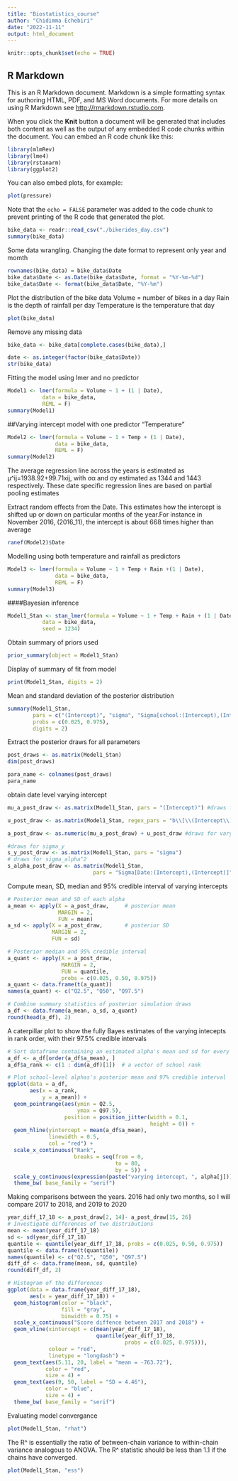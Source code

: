 ```yaml
---
title: "Biostatistics_course"
author: "Chidimma Echebiri"
date: "2022-11-11"
output: html_document
---
```


```r
knitr::opts_chunk$set(echo = TRUE)
```

## R Markdown

This is an R Markdown document. Markdown is a simple formatting syntax for authoring HTML, PDF, and MS Word documents. For more details on using R Markdown see <http://rmarkdown.rstudio.com>.

When you click the **Knit** button a document will be generated that includes both content as well as the output of any embedded R code chunks within the document. You can embed an R code chunk like this:

```r
library(mlmRev)
library(lme4)
library(rstanarm)
library(ggplot2)

```


You can also embed plots, for example:

```r
plot(pressure)
```

Note that the `echo = FALSE` parameter was added to the code chunk to prevent printing of the R code that generated the plot.

````r
bike_data <- readr::read_csv("./bikerides_day.csv")
summary(bike_data)
````
Some data wrangling. Changing the date format to represent only year and momth
```r
rownames(bike_data) = bike_data$Date
bike_data$Date <- as.Date(bike_data$Date, format = "%Y-%m-%d")
bike_data$Date <- format(bike_data$Date, "%Y-%m")

```

Plot the distribution of the bike data
Volume = number of bikes in a day
Rain is the depth of rainfall per day
Temperature is the temperature that day
```r
plot(bike_data)
```

Remove any missing data
```r
bike_data <- bike_data[complete.cases(bike_data),]

```
````r
date <- as.integer(factor(bike_data$Date))
str(bike_data)
````

Fitting the model using lmer and no predictor
````r
Model1 <- lmer(formula = Volume ~ 1 + (1 | Date), 
           data = bike_data, 
           REML = F)
summary(Model1)
````
##Varying intercept model with one predictor "Temperature"
````r
Model2 <- lmer(formula = Volume ~ 1 + Temp + (1 | Date),
               data = bike_data,
               REML = F)
summary(Model2)
````
The average regression line across the years is estimated as   μ^ij=1938.92+99.71xij, with σα and σy estimated as 1344 and 1443 respectively. 
These date specific regression lines are based on partial pooling estimates

Extract random effects from the Date. This estimates how the intercept is shifted up or down on particular months of the year.For instance in November 2016, (2016_11), the intercept is about 668 times higher than average
````r
ranef(Model2)$Date
````

Modelling using both temperature and rainfall as predictors
````r
Model3 <- lmer(formula = Volume ~ 1 + Temp + Rain +(1 | Date),
               data = bike_data,
               REML = F)
summary(Model3)
````
####Bayesian inference
````r
Model1_Stan <- stan_lmer(formula = Volume ~ 1 + Temp + Rain + (1 | Date), 
           data = bike_data, 
           seed = 1234)
````
Obtain summary of priors used
````r
prior_summary(object = Model1_Stan)
````
Display of summary of fit from model
````r
print(Model1_Stan, digits = 2)
````
Mean and standard deviation of the posterior distribution

````r
summary(Model1_Stan, 
        pars = c("(Intercept)", "sigma", "Sigma[school:(Intercept),(Intercept)]"),
        probs = c(0.025, 0.975),
        digits = 2)
````
Extract the posterior draws for all parameters
````r
post_draws <- as.matrix(Model1_Stan)
dim(post_draws)
````
````r
para_name <- colnames(post_draws)
para_name
````
obtain date level varying intercept 
````r
mu_a_post_draw <- as.matrix(Model1_Stan, pars = "(Intercept)") #draws for overall mean

u_post_draw <- as.matrix(Model1_Stan, regex_pars = "b\\[\\(Intercept\\) Date\\:") # draws for all dates, date level error

a_post_draw <- as.numeric(mu_a_post_draw) + u_post_draw #draws for varying intercepts in the dates

#draws for sigma_y
s_y_post_draw <- as.matrix(Model1_Stan, pars = "sigma")
# draws for sigma_alpha^2
s_alpha_post_draw <- as.matrix(Model1_Stan, 
                           pars = "Sigma[Date:(Intercept),(Intercept)]")
````

Compute mean, SD, median and 95% credible interval of varying intercepts

````r
# Posterior mean and SD of each alpha
a_mean <- apply(X = a_post_draw,     # posterior mean
                MARGIN = 2,
                FUN = mean)
a_sd <- apply(X = a_post_draw,       # posterior SD
              MARGIN = 2,
              FUN = sd)

# Posterior median and 95% credible interval
a_quant <- apply(X = a_post_draw, 
                 MARGIN = 2, 
                 FUN = quantile, 
                 probs = c(0.025, 0.50, 0.975))
a_quant <- data.frame(t(a_quant))
names(a_quant) <- c("Q2.5", "Q50", "Q97.5")

# Combine summary statistics of posterior simulation draws
a_df <- data.frame(a_mean, a_sd, a_quant)
round(head(a_df), 2)
````

A caterpillar plot to show the fully Bayes estimates of the varying intecepts in rank order, with their 97.5% credible intervals
````r
# Sort dataframe containing an estimated alpha's mean and sd for every date
a_df <- a_df[order(a_df$a_mean), ]
a_df$a_rank <- c(1 : dim(a_df)[1])  # a vector of school rank 

# Plot school-level alphas's posterior mean and 97% credible interval
ggplot(data = a_df, 
       aes(x = a_rank, 
           y = a_mean)) +
  geom_pointrange(aes(ymin = Q2.5, 
                      ymax = Q97.5),
                  position = position_jitter(width = 0.1, 
                                             height = 0)) + 
  geom_hline(yintercept = mean(a_df$a_mean), 
             linewidth = 0.5, 
             col = "red") + 
  scale_x_continuous("Rank", 
                     breaks = seq(from = 0, 
                                  to = 80, 
                                  by = 5)) + 
  scale_y_continuous(expression(paste("varying intercept, ", alpha[j]))) + 
  theme_bw( base_family = "serif")
````
Making comparisons between the years. 
2016 had only two months, so I will compare 2017 to 2018, and 2019 to 2020

````r
year_diff_17_18 <- a_post_draw[2, 14]- a_post_draw[15, 26]
# Investigate differences of two distributions
mean <- mean(year_diff_17_18)
sd <- sd(year_diff_17_18)
quantile <- quantile(year_diff_17_18, probs = c(0.025, 0.50, 0.975))
quantile <- data.frame(t(quantile))
names(quantile) <- c("Q2.5", "Q50", "Q97.5")
diff_df <- data.frame(mean, sd, quantile)
round(diff_df, 2)
````

````r
# Histogram of the differences
ggplot(data = data.frame(year_diff_17_18), 
       aes(x = year_diff_17_18)) + 
  geom_histogram(color = "black", 
                 fill = "gray", 
                 binwidth = 0.75) + 
  scale_x_continuous("Score diffence between 2017 and 2018") + 
  geom_vline(xintercept = c(mean(year_diff_17_18),
                            quantile(year_diff_17_18, 
                                     probs = c(0.025, 0.975))),
             colour = "red", 
             linetype = "longdash") + 
  geom_text(aes(5.11, 20, label = "mean = -763.72"), 
            color = "red", 
            size = 4) + 
  geom_text(aes(9, 50, label = "SD = 4.46"), 
            color = "blue", 
            size = 4) + 
  theme_bw( base_family = "serif") 

````

Evaluating model convergance
````r
plot(Model1_Stan, "rhat")
````
The R^ is essentially the ratio of between-chain variance to within-chain variance analogous to ANOVA. The R^ statistic should be less than 1.1 if the chains have converged. 

````r
plot(Model1_Stan, "ess")
````




